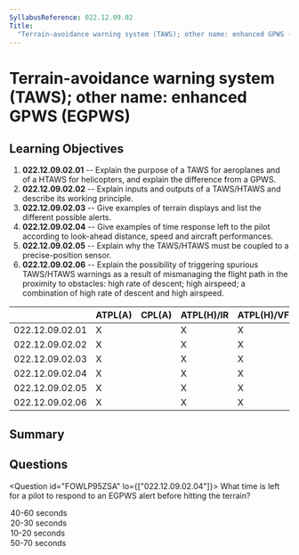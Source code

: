 ```yaml
---
SyllabusReference: 022.12.09.02
Title:
  "Terrain-avoidance warning system (TAWS); other name: enhanced GPWS (EGPWS) "
---
```


# Terrain-avoidance warning system (TAWS); other name: enhanced GPWS (EGPWS)

## Learning Objectives

1. **022.12.09.02.01** -- Explain the purpose of a TAWS for aeroplanes and of a
   HTAWS for helicopters, and explain the difference from a GPWS.
2. **022.12.09.02.02** -- Explain inputs and outputs of a TAWS/HTAWS and
   describe its working principle.
3. **022.12.09.02.03** -- Give examples of terrain displays and list the
   different possible alerts.
4. **022.12.09.02.04** -- Give examples of time response left to the pilot
   according to look-ahead distance, speed and aircraft performances.
5. **022.12.09.02.05** -- Explain why the TAWS/HTAWS must be coupled to a
   precise-position sensor.
6. **022.12.09.02.06** -- Explain the possibility of triggering spurious
   TAWS/HTAWS warnings as a result of mismanaging the flight path in the
   proximity to obstacles: high rate of descent; high airspeed; a combination of
   high rate of descent and high airspeed.

|                 | ATPL(A) | CPL(A) | ATPL(H)/IR | ATPL(H)/VFR | CPL(H) | IR  | CBIR(A) |
| --------------- | ------- | ------ | ---------- | ----------- | ------ | --- | ------- |
| 022.12.09.02.01 | X       |        | X          | X           |        |     |         |
| 022.12.09.02.02 | X       |        | X          | X           |        |     |         |
| 022.12.09.02.03 | X       |        | X          | X           |        |     |         |
| 022.12.09.02.04 | X       |        | X          | X           |        |     |         |
| 022.12.09.02.05 | X       |        | X          | X           |        |     |         |
| 022.12.09.02.06 | X       |        | X          | X           |        |     |         |

## Summary

## Questions

<Question id="FOWLP95ZSA" lo={["022.12.09.02.04"]}>
  <Text variant="oneCorrect">
    What time is left for a pilot to respond to an EGPWS <Subject /> alert
    before hitting the terrain?
  </Text>
  <Option
    subject={[["caution"]]}
    why="This value represents an average for caution alert times among different manufacturers."
  >
    40-60 seconds
  </Option>
  <Option
    subject={[["warning"]]}
    why="This value represents an average for warning alert times among different manufacturers."
  >
    20-30 seconds
  </Option>
  <Option subject={[[""]]}>10-20 seconds</Option>
  <Option>50-70 seconds</Option>
</Question>
